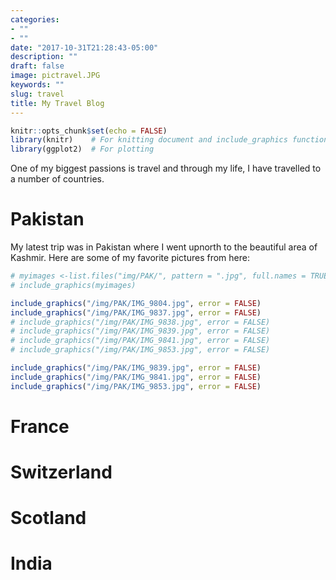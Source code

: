 ```yaml
---
categories:
- ""
- ""
date: "2017-10-31T21:28:43-05:00"
description: ""
draft: false
image: pictravel.JPG
keywords: ""
slug: travel
title: My Travel Blog
---
```


```r
knitr::opts_chunk$set(echo = FALSE)
library(knitr)    # For knitting document and include_graphics function
library(ggplot2)  # For plotting


```

One of my biggest passions is travel and through my life, I have travelled to a number of countries.

# Pakistan

My latest trip was in Pakistan where I went upnorth to the beautiful area of Kashmir. Here are some of my favorite pictures from here:
```r
# myimages <-list.files("img/PAK/", pattern = ".jpg", full.names = TRUE)
# include_graphics(myimages)

include_graphics("/img/PAK/IMG_9804.jpg", error = FALSE)
include_graphics("/img/PAK/IMG_9837.jpg", error = FALSE)
# include_graphics("/img/PAK/IMG_9838.jpg", error = FALSE)
# include_graphics("/img/PAK/IMG_9839.jpg", error = FALSE)
# include_graphics("/img/PAK/IMG_9841.jpg", error = FALSE)
# include_graphics("/img/PAK/IMG_9853.jpg", error = FALSE)

```


```r
include_graphics("/img/PAK/IMG_9839.jpg", error = FALSE)
include_graphics("/img/PAK/IMG_9841.jpg", error = FALSE)
include_graphics("/img/PAK/IMG_9853.jpg", error = FALSE)
```

# France

# Switzerland

# Scotland

# India



